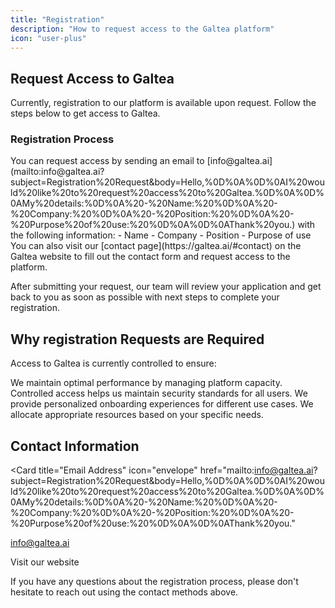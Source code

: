 ```yaml
---
title: "Registration"
description: "How to request access to the Galtea platform"
icon: "user-plus"
---
```


## Request Access to Galtea

Currently, registration to our platform is available upon request. Follow the steps below to get access to Galtea.

### Registration Process

<AccordionGroup>
  <Accordion icon="envelope" title="Send us an email">
    You can request access by sending an email to
    [info@galtea.ai](mailto:info@galtea.ai?subject=Registration%20Request&body=Hello,%0D%0A%0D%0AI%20would%20like%20to%20request%20access%20to%20Galtea.%0D%0A%0D%0AMy%20details:%0D%0A%20-%20Name:%20%0D%0A%20-%20Company:%20%0D%0A%20-%20Position:%20%0D%0A%20-%20Purpose%20of%20use:%20%0D%0A%0D%0AThank%20you.)
    with the following information: 
    - Name
    - Company
    - Position
    - Purpose of use
  </Accordion>
  <Accordion icon="globe" title="Contact through website">
    You can also visit our [contact page](https://galtea.ai/#contact) on the Galtea website to fill out the contact form and request access to the platform.
  </Accordion>
</AccordionGroup>

<Note>After submitting your request, our team will review your application and get back to you as soon as possible with next steps to complete your registration.</Note>

## Why registration Requests are Required

Access to Galtea is currently controlled to ensure:

<CardGroup>

<Card title="Quality of Service" icon="gauge-high">
  We maintain optimal performance by managing platform capacity.
</Card>

<Card title="Security" icon="shield-halved">
  Controlled access helps us maintain security standards for all users.
</Card>

<Card title="Customized Onboarding" icon="user-plus">
  We provide personalized onboarding experiences for different use cases.
</Card>

<Card title="Resource Planning" icon="server">
  We allocate appropriate resources based on your specific needs.
</Card>

</CardGroup>

## Contact Information

<CardGroup>

<Card
  title="Email Address"
  icon="envelope"
  href="mailto:info@galtea.ai?subject=Registration%20Request&body=Hello,%0D%0A%0D%0AI%20would%20like%20to%20request%20access%20to%20Galtea.%0D%0A%0D%0AMy%20details:%0D%0A%20-%20Name:%20%0D%0A%20-%20Company:%20%0D%0A%20-%20Position:%20%0D%0A%20-%20Purpose%20of%20use:%20%0D%0A%0D%0AThank%20you."
>
  [info@galtea.ai](mailto:info@galtea.ai)
</Card>

<Card title="Contact Page" icon="globe" href="https://galtea.ai/#contact">
  Visit our website
</Card>

</CardGroup>

If you have any questions about the registration process, please don't hesitate to reach out using the contact methods above.
